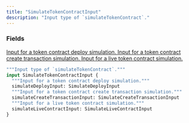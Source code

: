 ```yaml
---
title: "SimulateTokenContractInput"
description: "Input type of `simulateTokenContract`."
---
```


### Fields

<a href="/api-reference/types/simulatedeployinput">
  <ResponseField name="simulateDeployInput" type="SimulateDeployInput">
    Input for a token contract deploy simulation.
  </ResponseField>
</a>

<a href="/api-reference/types/simulatecreatetransactioninput">
  <ResponseField name="simulateCreateTransactionInput" type="SimulateCreateTransactionInput">
    Input for a token contract create transaction simulation.
  </ResponseField>
</a>

<a href="/api-reference/types/simulatelivecontractinput">
  <ResponseField name="simulateLiveContractInput" type="SimulateLiveContractInput">
    Input for a live token contract simulation.
  </ResponseField>
</a>


```graphql SimulateTokenContractInput
"""Input type of `simulateTokenContract`."""
input SimulateTokenContractInput {
  """Input for a token contract deploy simulation."""
  simulateDeployInput: SimulateDeployInput
  """Input for a token contract create transaction simulation."""
  simulateCreateTransactionInput: SimulateCreateTransactionInput
  """Input for a live token contract simulation."""
  simulateLiveContractInput: SimulateLiveContractInput
}
```
